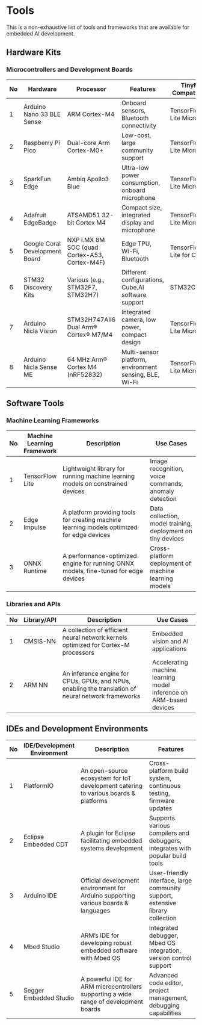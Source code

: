 # Tools {.appendix}

This is a non-exhaustive list of tools and frameworks that are available for embedded AI development.

## Hardware Kits

### **Microcontrollers and Development Boards**

| No | Hardware                  | Processor                      | Features                                                | TinyML Compatibility                            |
|----|------------------------------|--------------------------------|---------------------------------------------------------|-------------------------------------------------|
| 1  | Arduino Nano 33 BLE Sense   | ARM Cortex-M4                  | Onboard sensors, Bluetooth connectivity                | TensorFlow Lite Micro                           |
| 2  | Raspberry Pi Pico            | Dual-core Arm Cortex-M0+       | Low-cost, large community support                      | TensorFlow Lite Micro                           |
| 3  | SparkFun Edge                | Ambiq Apollo3 Blue             | Ultra-low power consumption, onboard microphone       | TensorFlow Lite Micro                           |
| 4  | Adafruit EdgeBadge           | ATSAMD51 32-bit Cortex M4      | Compact size, integrated display and microphone       | TensorFlow Lite Micro                           |
| 5  | Google Coral Development Board | NXP i.MX 8M SOC (quad Cortex-A53, Cortex-M4F) | Edge TPU, Wi-Fi, Bluetooth | TensorFlow Lite for Coral                       |
| 6  | STM32 Discovery Kits        | Various (e.g., STM32F7, STM32H7) | Different configurations, Cube.AI software support   | STM32Cube.AI                                    |
| 7  | Arduino Nicla Vision         | STM32H747AII6 Dual Arm® Cortex® M7/M4 | Integrated camera, low power, compact design          | TensorFlow Lite Micro      |
| 8  | Arduino Nicla Sense ME       | 64 MHz Arm® Cortex M4 (nRF52832) | Multi-sensor platform, environment sensing, BLE, Wi-Fi| TensorFlow Lite Micro|

## Software Tools

### **Machine Learning Frameworks**

| No | Machine Learning Framework | Description                                                                    | Use Cases                                |
|----|---------------------------|--------------------------------------------------------------------------------|------------------------------------------|
| 1  | TensorFlow Lite           | Lightweight library for running machine learning models on constrained devices | Image recognition, voice commands, anomaly detection |
| 2  | Edge Impulse             | A platform providing tools for creating machine learning models optimized for edge devices | Data collection, model training, deployment on tiny devices |
| 3  | ONNX Runtime             | A performance-optimized engine for running ONNX models, fine-tuned for edge devices | Cross-platform deployment of machine learning models |

### **Libraries and APIs**

| No | Library/API | Description                                                                                          | Use Cases                                |
|----|-------------|------------------------------------------------------------------------------------------------------|------------------------------------------|
| 1  | CMSIS-NN    | A collection of efficient neural network kernels optimized for Cortex-M processors                   | Embedded vision and AI applications     |
| 2  | ARM NN      | An inference engine for CPUs, GPUs, and NPUs, enabling the translation of neural network frameworks  | Accelerating machine learning model inference on ARM-based devices |

## IDEs and Development Environments

| No | IDE/Development Environment  | Description                                                                        | Features                                           |
|----|------------------------------|------------------------------------------------------------------------------------|----------------------------------------------------|
| 1  | PlatformIO                   | An open-source ecosystem for IoT development catering to various boards & platforms | Cross-platform build system, continuous testing, firmware updates |
| 2  | Eclipse Embedded CDT         | A plugin for Eclipse facilitating embedded systems development                      | Supports various compilers and debuggers, integrates with popular build tools |
| 3  | Arduino IDE                  | Official development environment for Arduino supporting various boards & languages | User-friendly interface, large community support, extensive library collection |
| 4  | Mbed Studio                  | ARM’s IDE for developing robust embedded software with Mbed OS                     | Integrated debugger, Mbed OS integration, version control support |
| 5  | Segger Embedded Studio      | A powerful IDE for ARM microcontrollers supporting a wide range of development boards | Advanced code editor, project management, debugging capabilities |
